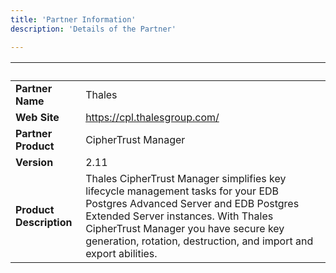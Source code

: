 ```yaml
---
title: 'Partner Information'
description: 'Details of the Partner'

---
```

| &nbsp;     | &nbsp; |
| ----------- | ----------- |
| **Partner Name**      |    Thales    |
| **Web Site**      |   https://cpl.thalesgroup.com/   |
| **Partner Product**   |   CipherTrust Manager     |
| **Version**   |   2.11    |
| **Product Description**      |  Thales CipherTrust Manager simplifies key lifecycle management tasks for your EDB Postgres Advanced Server and EDB Postgres Extended Server instances.  With Thales CipherTrust Manager you have secure key generation, rotation, destruction, and import and export abilities.   |
